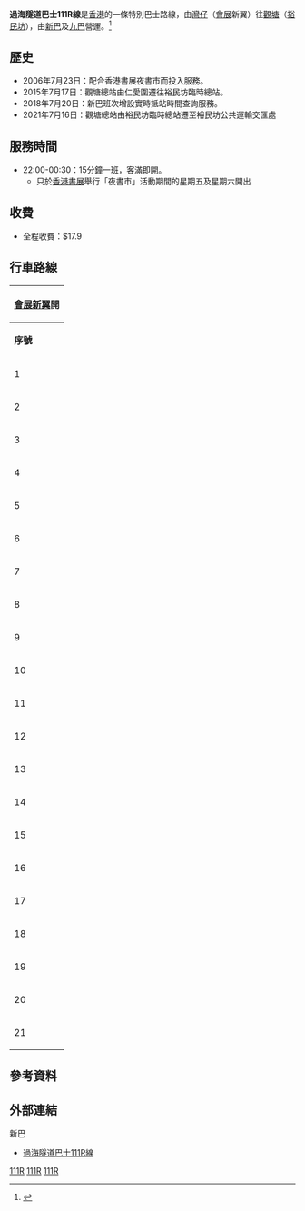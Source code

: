 {{公共汽車路線基礎資訊
| 路線名稱             = 過海隧道巴士111R線
| 外文名稱             = Cross Habour Bus Route 111R
| 代表圖像             = Cross Habour Bus Route 111R.jpg
| 圖像說明             =
| 代表圖像二           = NWFB Route 111R.jpg
| 圖像說明二           =
| 經營者               = 九巴
| 經營者二             = 新巴
| 所屬車廠             =
| 路線用車             = 不固定用車
| 起點站               = [[灣仔|灣仔]]（[[香港會議展覽中心|會展新翼]]）
| 途經地點             = [[紅磡海底隧道|紅磡海底隧道]]、[[紅磡|紅磡]]、[[土瓜灣|土瓜灣]]、[[九龍城|九龍城]]、[[新蒲崗|新蒲崗]]、[[彩虹|彩虹]]、[[九龍灣|九龍灣]]、[[牛頭角|牛頭角]]
| 終點站               = [[觀塘（裕民坊）巴士總站|觀塘（裕民坊）]]
| 路線性質             = 特別通宵巴士路線
| 全程行駛里程         =
| 單程行駛里程         =
| 全程行車時間         =
| 單程行車時間         =
| 服務時間             = 只在[[香港書展|香港書展]]期間的星期五及星期六行走：22:00-00:30
| 班次頻率             = 15分鐘一班
| 全程收費             = $17.9
| 服務時間以外替代路線 = [[過海隧道巴士111線|過海隧道巴士111線]]
| 主要競爭交通         = [[港鐵|港鐵]]
| 走線圖               = CrossharborBus111RRtMap.png
| 走線圖說明           = 111R線的走線圖
}}

'''過海隧道巴士111R線'''是[[香港|香港]]的一條特別巴士路線，由[[灣仔|灣仔]]（[[香港會議展覽中心|會展]]新翼）往[[觀塘|觀塘]]（[[裕民坊|裕民坊]]），由[[新巴|新巴]]及[[九巴|九巴]]營運。<ref>{{cite web|url=http://www.681busterminal.com/111r.html|title=Cross Harbour Special Route 過海特別路線 - 111R|work=www.681busterminal.com}}</ref>

==歷史==
*2006年7月23日：配合香港書展夜書市而投入服務。
*2015年7月17日：觀塘總站由仁愛圍遷往裕民坊臨時總站。
*2018年7月20日：新巴班次增設實時抵站時間查詢服務。
*2021年7月16日：觀塘總站由裕民坊臨時總站遷至裕民坊公共運輸交匯處

==服務時間==
*22:00-00:30：15分鐘一班，客滿即開。
**只於[[香港書展|香港書展]]舉行「夜書市」活動期間的星期五及星期六開出

==收費==
*全程收費：$17.9
{{fare-remarks|CHT|fcs=Y}}

==行車路線==
{|class="wikitable" style="text-align: center"
!colspan=3|[[香港會議展覽中心|會展新翼]]開
|-
!'''序號'''!!'''車站名稱'''!!'''位置'''
|-
| 1||[[香港會議展覽中心|會展新翼]]||[[灣仔（會展新翼）巴士總站|灣仔（會展新翼）巴士總站]]
{{Routemapbreak|colspan=5|{{SR|1}} [[海底隧道_(香港)|海底隧道]]}}
|-
|2||[[海底隧道_(香港)|海底隧道]]收費廣場||[[康莊道|康莊道]]
|-
|3||[[何文田站|山谷道]]||rowspan=2|[[漆咸道北|漆咸道北]]
|-
|4||[[北拱街|北拱街]]
|-
|5||{{tsl|zh-yue|落山道}}||rowspan=3|[[馬頭圍道|馬頭圍道]]
|-
|6||[[天光道|天光道]]
|-
|7||[[馬頭圍邨|馬頭圍邨]]洋葵樓
|-
|8||[[亞皆老街球場|亞皆老街球場]]||[[馬頭涌道|馬頭涌道]]
|-
|9||[[富豪東方酒店|富豪東方酒店]]||[[太子道#太子道東|太子道東]]
|-
|10||[[天主教伍華中學|天主教伍華中學]]||rowspan=4|[[彩虹道|彩虹道]]
|-
|11||[[東頭邨|東頭邨]]泰東樓
|-
|12||[[警察總區#東九龍總區|黃大仙警署]]
|-
|13||[[四美街|四美街]]
|-
|14||[[彩虹邨|彩虹邨]]金碧樓||彩虹邨通道
|-
|15||[[坪石邨|坪石邨]]||太子道東
|-
|16||[[啟業邨|啟業邨]]||rowspan=5|[[觀塘道|觀塘道]]
|-
|17||[[九龍灣站|九龍灣站]]
|-
|18||[[牛頭角下邨|牛頭角下邨]]
|-
|19||觀塘道休憩處
|-
|20||[[創紀之城|創紀之城]]
|-
|21||[[裕民坊|裕民坊]]||[[裕民坊公共運輸交匯處|裕民坊公共運輸交匯處]]
|}

==參考資料==
<references />

==外部連結==
;新巴
*[http://www.nwstbus.com.hk/routes/routeinfo.aspx?intLangID=2&searchtype=1&routenumber=111R&route=111R&routetype=H&company=7&exactMatch=yes 過海隧道巴士111R線]
{{大型活動特別巴士路線列表}}
{{觀塘區巴士路線列表}}
{{灣仔區巴士路線列表}}
{{香港海底隧道巴士路線|111R}}
[[Category:九龍巴士特別巴士路線|111R]]
[[Category:過海隧道特別巴士路線|111R]]
[[Category:城巴及新世界第一巴士特別巴士路線|111R]]
